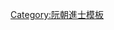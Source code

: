 {{Navbox
|name = 成泰七年乙未科庭試正副榜
|title = [[阮朝成泰七年乙未科貢士進士列表|成泰七年（1895年）乙未科庭試正副榜]]
|titlestyle = background-color:#FFD700;
|image =
|style = width:100%;text-align:center; 
|groupstyle = text-align:center; background-color:#FFD700;
|liststyle = text-align:center;
|state = {{{state<includeonly>|collapsed</includeonly>}}}

|group1 = 第二甲<br>勅賜進士出身<br>共1名
|list1 = '''[[陳穎士]]'''

|group2 = 第三甲<br>勅賜同進士出身<br>共7名
|list2 = [[阮德輝]] - [[嚴春廣]] - [[黎發|黎　發]] - [[杜筠|杜　筠]] - [[譚槏|譚　槏]] - [[徐淡|徐　淡]] - [[范惟悠]]

|group3 = 副榜<br>共12名
|list3 = [[黃茂 (副榜)|黃　茂]] - [[高春肖]] - [[潘珍 (阮朝)|潘　珍]] - [[鄧元謹]] - [[阮載績]] - [[黃梡|黃　梡]] - [[陶潘筠]] - [[王廷珍]] - [[徐涉|徐　涉]] - [[阮文振]] - [[陳贊平]] - [[黃廷烜]]

|belowstyle = text-align: center; background-color:#FFD700;
|below='''前一科：[[Template:成泰四年壬辰科庭試正副榜|成泰四年壬辰科]]　'''·'''　後一科：[[Template:成泰十年戊戌科庭試正副榜|成泰十年戊戌科]]'''
}}
<noinclude>[[Category:成泰七年乙未科進士| ]]
[[Category:阮朝進士模板]]</noinclude>